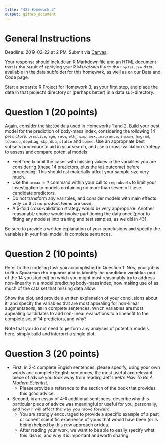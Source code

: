 ---
title: "432 Homework 3"
output: github_document
---

# General Instructions

Deadline: 2019-02-22 at 2 PM. Submit via [Canvas](https://canvas.case.edu/). 

Your response should include an R Markdown file and an HTML document that is the result of applying your R Markdown file to the `hbp330.csv` data, available in the data subfolder for this homework, as well as on our Data and Code page. 

Start a separate R Project for Homework 3, as your first step, and place the data in that project's directory or (perhaps better) in a data sub-directory.

# Question 1 (20 points)

Again, consider the `hbp330` data used in Homeworks 1 and 2. Build your best model for the prediction of body-mass index, considering the following 14 predictors: `practice`, `age`, `race`, `eth_hisp`, `sex`, `insurance`, `income`, `hsgrad`, `tobacco`, `depdiag`, `sbp`, `dbp`, `statin` and `bpmed`. Use an appropriate best subsets procedure to aid in your search, and use a cross-validation strategy to assess and compare potential models.

- Feel free to omit the cases with missing values in the variables you are considering (these 14 predictors, plus the `bmi` outcome) before proceeding. This should not materially affect your sample size very much.
- Use the `nvmax = 7` command within your call to `regsubsets` to limit your investigation to models containing no more than seven of these candidate predictors.
- Do not transform any variables, and consider models with main effects only so that no product terms are used.
- A 5-fold cross-validation strategy would be very appropriate. Another reasonable choice would involve partitioning the data once (prior to fitting any models) into training and test samples, as we did in 431.

Be sure to provide a written explanation of your conclusions and specify the variables in your final model, in complete sentences.

# Question 2 (10 points)

Refer to the modeling task you accomplished in Question 1. Now, your job is to fit a Spearman rho-squared plot to identify the candidate variables (out of the 14 you studied) on which you might most reasonably try to address non-linearity in a model predicting body-mass index, now making use of as much of the data set that missing data allow. 

Show the plot, and provide a written explanation of your conclusions about it, and specify the variables that are most appealing for non-linear augmentations, all in complete sentences. Which variables are most appealing candidates to add non-linear evaluations to a linear fit to the complete set of 14 predictors, and why?

Note that you do not need to perform any analyses of potential models here, simply build and interpret a single plot.

# Question 3 (20 points)

- First, in 2-4 complete English sentences, please specify, using your own words and complete English sentences, the most useful and relevant piece of advice you took away from reading Jeff Leek's *How To Be A Modern Scientist*. 
    - Please provide a reference to the section of the book that provides this good advice. 
- Second, in an essay of 4-8 additional sentences, describe why this particular piece of advice was meaningful or useful for you, personally, and how it will affect the way you move forward. 
    - You are strongly encouraged to provide a specific example of a past or current scientific experience of yours that would have been (or is being) helped by this new approach or idea. 
    - After reading your work, we want to be able to easily specify what this idea is, and why it is important and worth sharing.


